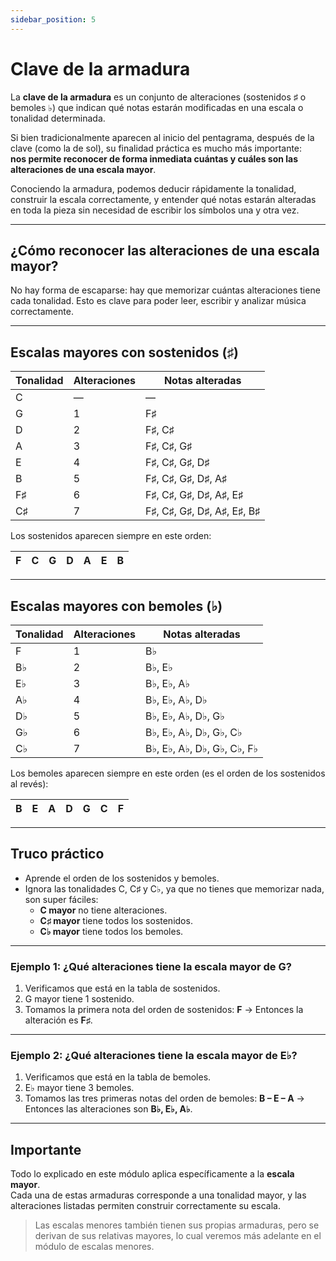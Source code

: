 ```yaml
---
sidebar_position: 5
---
```


# Clave de la armadura

La **clave de la armadura** es un conjunto de alteraciones (sostenidos ♯ o bemoles ♭) que indican qué notas estarán modificadas en una escala o tonalidad determinada.

Si bien tradicionalmente aparecen al inicio del pentagrama, después de la clave (como la de sol), su finalidad práctica es mucho más importante:  
**nos permite reconocer de forma inmediata cuántas y cuáles son las alteraciones de una escala mayor**.

Conociendo la armadura, podemos deducir rápidamente la tonalidad, construir la escala correctamente, y entender qué notas estarán alteradas en toda la pieza sin necesidad de escribir los símbolos una y otra vez.

---

## ¿Cómo reconocer las alteraciones de una escala mayor?

No hay forma de escaparse: hay que memorizar cuántas alteraciones tiene cada tonalidad. Esto es clave para poder leer, escribir y analizar música correctamente.

---

## Escalas mayores con sostenidos (♯)

| Tonalidad | Alteraciones | Notas alteradas            |
| --------- | ------------ | -------------------------- |
| C         | —            | —                          |
| G         | 1            | F♯                         |
| D         | 2            | F♯, C♯                     |
| A         | 3            | F♯, C♯, G♯                 |
| E         | 4            | F♯, C♯, G♯, D♯             |
| B         | 5            | F♯, C♯, G♯, D♯, A♯         |
| F♯        | 6            | F♯, C♯, G♯, D♯, A♯, E♯     |
| C♯        | 7            | F♯, C♯, G♯, D♯, A♯, E♯, B♯ |

Los sostenidos aparecen siempre en este orden:

| F   | C   | G   | D   | A   | E   | B   |
| --- | --- | --- | --- | --- | --- | --- |

---

## Escalas mayores con bemoles (♭)

| Tonalidad | Alteraciones | Notas alteradas            |
| --------- | ------------ | -------------------------- |
| F         | 1            | B♭                         |
| B♭        | 2            | B♭, E♭                     |
| E♭        | 3            | B♭, E♭, A♭                 |
| A♭        | 4            | B♭, E♭, A♭, D♭             |
| D♭        | 5            | B♭, E♭, A♭, D♭, G♭         |
| G♭        | 6            | B♭, E♭, A♭, D♭, G♭, C♭     |
| C♭        | 7            | B♭, E♭, A♭, D♭, G♭, C♭, F♭ |

Los bemoles aparecen siempre en este orden (es el orden de los sostenidos al revés):

| B   | E   | A   | D   | G   | C   | F   |
| --- | --- | --- | --- | --- | --- | --- |

---

## Truco práctico

- Aprende el orden de los sostenidos y bemoles.
- Ignora las tonalidades C, C♯ y C♭, ya que no tienes que memorizar nada, son super fáciles:
  - **C mayor** no tiene alteraciones.
  - **C♯ mayor** tiene todos los sostenidos.
  - **C♭ mayor** tiene todos los bemoles.

---

### Ejemplo 1: ¿Qué alteraciones tiene la escala mayor de G?

1. Verificamos que está en la tabla de sostenidos.
2. G mayor tiene 1 sostenido.
3. Tomamos la primera nota del orden de sostenidos: **F** → Entonces la alteración es **F♯**.

---

### Ejemplo 2: ¿Qué alteraciones tiene la escala mayor de E♭?

1. Verificamos que está en la tabla de bemoles.
2. E♭ mayor tiene 3 bemoles.
3. Tomamos las tres primeras notas del orden de bemoles: **B – E – A** → Entonces las alteraciones son **B♭, E♭, A♭**.

---

## Importante

Todo lo explicado en este módulo aplica específicamente a la **escala mayor**.  
Cada una de estas armaduras corresponde a una tonalidad mayor, y las alteraciones listadas permiten construir correctamente su escala.

> Las escalas menores también tienen sus propias armaduras, pero se derivan de sus relativas mayores, lo cual veremos más adelante en el módulo de escalas menores.

<DonateButton />
<Comments />
